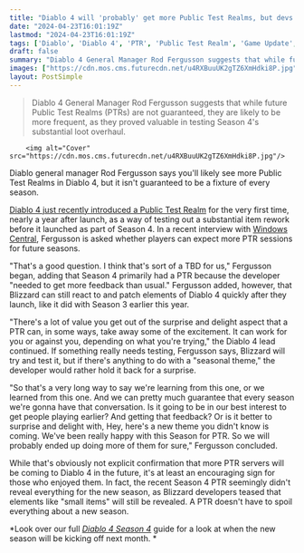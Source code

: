 ```yaml
---
title: "Diablo 4 will 'probably' get more Public Test Realms, but devs remain torn as they 'take away some of the excitement' of new seasons"
date: "2024-04-23T16:01:19Z"
lastmod: "2024-04-23T16:01:19Z"
tags: ['Diablo', 'Diablo 4', 'PTR', 'Public Test Realm', 'Game Update', 'Season 4']
draft: false
summary: "Diablo 4 General Manager Rod Fergusson suggests that while future Public Test Realms (PTRs) are not guaranteed, they are likely to be more frequent, as they proved valuable in testing Season 4's substantial loot overhaul."
images: ["https://cdn.mos.cms.futurecdn.net/u4RXBuuUK2gTZ6XmHdki8P.jpg"]
layout: PostSimple
---
```

> Diablo 4 General Manager Rod Fergusson suggests that while future Public Test Realms (PTRs) are not guaranteed, they are likely to be more frequent, as they proved valuable in testing Season 4's substantial loot overhaul.


        <img alt="Cover" src="https://cdn.mos.cms.futurecdn.net/u4RXBuuUK2gTZ6XmHdki8P.jpg"/>
        
Diablo general manager Rod Fergusson says you'll likely see more Public Test Realms in Diablo 4, but it isn't guaranteed to be a fixture of every season.

[Diablo 4 just recently introduced a Public Test Realm](https://www.gamesradar.com/diablo-4s-season-4-loot-overhaul-is-so-big-that-it-warrants-a-new-test-server-9-months-after-launch/) for the very first time, nearly a year after launch, as a way of testing out a substantial item rework before it launched as part of Season 4. In a recent interview with [Windows Central](https://www.windowscentral.com/gaming/rod-fergusson-on-the-highs-and-lows-of-working-on-diablo-4-plans-for-the-future-of-ptr-improving-microtransactions-and-unicorns), Fergusson is asked whether players can expect more PTR sessions for future seasons. 

"That's a good question. I think that's sort of a TBD for us," Fergusson began, adding that Season 4 primarily had a PTR because the developer "needed to get more feedback than usual." Fergusson added, however, that Blizzard can still react to and patch elements of Diablo 4 quickly after they launch, like it did with Season 3 earlier this year.

"There's a lot of value you get out of the surprise and delight aspect that a PTR can, in some ways, take away some of the excitement. It can work for you or against you, depending on what you're trying," the Diablo 4 lead continued. If something really needs testing, Fergusson says, Blizzard will try and test it, but if there's anything to do with a "seasonal theme," the developer would rather hold it back for a surprise.

"So that's a very long way to say we're learning from this one, or we learned from this one. And we can pretty much guarantee that every season we're gonna have that conversation. Is it going to be in our best interest to get people playing earlier? And getting that feedback? Or is it better to surprise and delight with, Hey, here's a new theme you didn't know is coming. We've been really happy with this Season for PTR. So we will probably ended up doing more of them for sure," Fergusson concluded.

While that's obviously not explicit confirmation that more PTR servers will be coming to Diablo 4 in the future, it's at least an encouraging sign for those who enjoyed them. In fact, the recent Season 4 PTR seemingly didn't reveal everything for the new season, as Blizzard developers teased that elements like "small items" will still be revealed. A PTR doesn't have to spoil everything about a new season.

*Look over our full *[<em>Diablo 4 Season 4</em>](https://www.gamesradar.com/diablo-4-season-4/)* guide for a look at when the new season will be kicking off next month. *
        